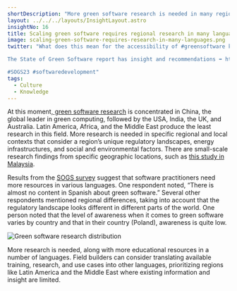 ```yaml
---
shortDescription: "More green software research is needed in many regions and languages"
layout: ../../../layouts/InsightLayout.astro
insightNo: 16
title: Scaling green software requires regional research in many languages
image: scaling-green-software-requires-research-in-many-languages.png
twitter: "What does this mean for the accessibility of #greensoftware knowledge, and what's required for wide-scale industry adoption?

The State of Green Software report has insight and recommendations ➡️ https://stateof.greensoftware.foundation

#SOGS23 #softwaredevelopment"
tags:
  - Culture
  - Knowledge
---
```


At this moment,[ green software research](https://ieeexplore.ieee.org/document/9535069) is concentrated in China, the global leader in green computing, followed by the USA, India, the UK, and Australia. Latin America, Africa, and the Middle East produce the least research in this field. More research is needed in specific regional and local contexts that consider a region’s unique regulatory landscapes, energy infrastructures, and social and environmental factors. There are small-scale research findings from specific geographic locations, such as [this study in Malaysia](https://www.sciencedirect.com/science/article/abs/pii/S0959652619309461).

Results from the [SOGS survey](../survey) suggest that software practitioners need more resources in various languages. One respondent noted, “There is almost no content in Spanish about green software.” Several other respondents mentioned regional differences, taking into account that the regulatory landscape looks different in different parts of the world. One person noted that the level of awareness when it comes to green software varies by country and that in their country (Poland), awareness is quite low.

![Green software research distribution](/en/images/insights/scaling-green-software-requires-research-in-many-languages-additional-1.png)

More research is needed, along with more educational resources in a number of languages. Field builders can consider translating available training, research, and use cases into other languages, prioritizing regions like Latin America and the Middle East where existing information and insight are limited.
